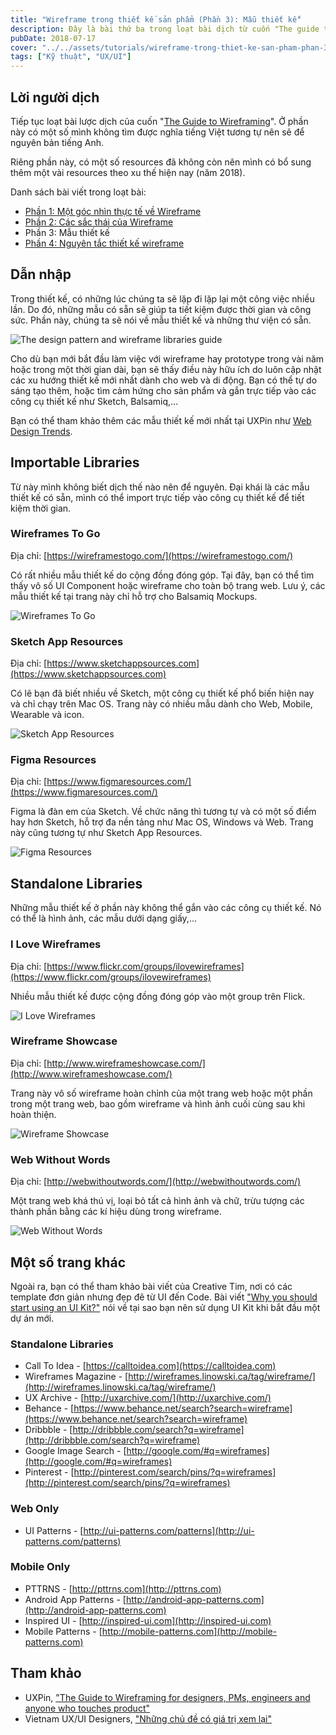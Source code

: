 ```yaml
---
title: "Wireframe trong thiết kế sản phẩm (Phần 3): Mẫu thiết kế"
description: Đây là bài thứ ba trong loạt bài dịch từ cuốn "The guide to wireframing". Phần này đề cập đến các mẫu thiết kế nhằm hỗ trợ chúng ta tiết kiệm thời gian và công sức khi bắt tay vào dự án.
pubDate: 2018-07-17
cover: "../../assets/tutorials/wireframe-trong-thiet-ke-san-pham-phan-3/cover.jpg"
tags: ["Kỹ thuật", "UX/UI"]
---
```


## Lời người dịch

Tiếp tục loạt bài lược dịch của cuốn "[The Guide to Wireframing](http://studio.uxpin.com/ebooks/guide-to-wireframing/)". Ở phần này có một số mình không tìm được nghĩa tiếng Việt tương tự nên sẽ để nguyên bản tiếng Anh.

Riêng phần này, có một số resources đã không còn nên mình có bổ sung thêm một vài resources theo xu thế hiện nay (năm 2018).

Danh sách bài viết trong loạt bài:

- [Phần 1: Một góc nhìn thực tế về Wireframe](https://vhnam.github.io/tutorials/wireframe-trong-thiet-ke-san-pham-phan-1)
- [Phần 2: Các sắc thái của Wireframe](https://vhnam.github.io/tutorials/wireframe-trong-thiet-ke-san-pham-phan-2)
- Phần 3: Mẫu thiết kế
- [Phần 4: Nguyên tắc thiết kế wireframe](https://vhnam.github.io/tutorials/wireframe-trong-thiet-ke-san-pham-phan-4)

## Dẫn nhập

Trong thiết kế, có những lúc chúng ta sẽ lặp đi lặp lại một công việc nhiều lần. Do đó, những mẫu có sẵn sẽ giúp ta tiết kiệm được thời gian và công sức. Phần này, chúng ta sẽ nói về mẫu thiết kế và những thư viện có sẵn.

![The design pattern and wireframe libraries guide](../../assets/tutorials/wireframe-trong-thiet-ke-san-pham-phan-3/cover.jpg)

Cho dù bạn mới bắt đầu làm việc với wireframe hay prototype trong vài năm hoặc trong một thời gian dài, bạn sẽ thấy điều này hữu ích do luôn cập nhật các xu hướng thiết kế mới nhất dành cho web và di động. Bạn có thể tự do sáng tạo thêm, hoặc tìm cảm hứng cho sản phẩm và gắn trực tiếp vào các công cụ thiết kế như Sketch, Balsamiq,...

Bạn có thể tham khảo thêm các mẫu thiết kế mới nhất tại UXPin như [Web Design Trends](https://www.uxpin.com/studio/ebooks/web-ui-design-trends-2018/).

## Importable Libraries

Từ này mình không biết dịch thế nào nên để nguyên. Đại khái là các mẫu thiết kế có sẵn, mình có thể import trực tiếp vào công cụ thiết kế để tiết kiệm thời gian.

### Wireframes To Go

Địa chỉ: [https://wireframestogo.com/](https://wireframestogo.com/)

Có rất nhiều mẫu thiết kế do cộng đồng đóng góp. Tại đây, bạn có thể tìm thấy vô số UI Component hoặc wireframe cho toàn bộ trang web. Lưu ý, các mẫu thiết kế tại trang này chỉ hỗ trợ cho Balsamiq Mockups.

![Wireframes To Go](../../assets/tutorials/wireframe-trong-thiet-ke-san-pham-phan-3/wireframetogo.jpg)

### Sketch App Resources

Địa chỉ: [https://www.sketchappsources.com](https://www.sketchappsources.com)

Có lẽ bạn đã biết nhiều về Sketch, một công cụ thiết kế phổ biến hiện nay và chỉ chạy trên Mac OS. Trang này có nhiều mẫu dành cho Web, Mobile, Wearable và icon.

![Sketch App Resources](../../assets/tutorials/wireframe-trong-thiet-ke-san-pham-phan-3/sketchappresources.jpg)

### Figma Resources

Địa chỉ: [https://www.figmaresources.com/](https://www.figmaresources.com/)

Figma là đàn em của Sketch. Về chức năng thì tương tự và có một số điểm hay hơn Sketch, hỗ trợ đa nền tảng như Mac OS, Windows và Web. Trang này cũng tương tự như Sketch App Resources.

![Figma Resources](../../assets/tutorials/wireframe-trong-thiet-ke-san-pham-phan-3/figmaresources.jpg)

## Standalone Libraries

Những mẫu thiết kế ở phần này không thể gắn vào các công cụ thiết kế. Nó có thể là hình ảnh, các mẫu dưới dạng giấy,...

### I Love Wireframes

Địa chỉ: [https://www.flickr.com/groups/ilovewireframes](https://www.flickr.com/groups/ilovewireframes)

Nhiều mẫu thiết kế được cộng đồng đóng góp vào một group trên Flick.

![I Love Wireframes](../../assets/tutorials/wireframe-trong-thiet-ke-san-pham-phan-3/ilovewireframes.jpg)

### Wireframe Showcase

Địa chỉ: [http://www.wireframeshowcase.com/](http://www.wireframeshowcase.com/)

Trang này vô số wireframe hoàn chỉnh của một trang web hoặc một phần trong một trang web, bao gồm wireframe và hình ảnh cuối cùng sau khi hoàn thiện.

![Wireframe Showcase](../../assets/tutorials/wireframe-trong-thiet-ke-san-pham-phan-3/wireframeshowcase.jpg)

### Web Without Words

Địa chỉ: [http://webwithoutwords.com/](http://webwithoutwords.com/)

Một trang web khá thú vị, loại bỏ tất cả hình ảnh và chữ, trừu tượng các thành phần bằng các kí hiệu dùng trong wireframe.

![Web Without Words](../../assets/tutorials/wireframe-trong-thiet-ke-san-pham-phan-3/webwithoutwords.jpg)

## Một số trang khác

Ngoài ra, bạn có thể tham khảo bài viết của Creative Tim, nơi có các template đơn giản nhưng đẹp đẽ từ UI đến Code. Bài viết ["Why you should start using an UI Kit?"](http://blog.creative-tim.com/web-design/why-you-should-start-using-an-ui-kit) nói về tại sao bạn nên sử dụng UI Kit khi bắt đầu một dự án mới.

### Standalone Libraries

- Call To Idea - [https://calltoidea.com](https://calltoidea.com)
- Wireframes Magazine - [http://wireframes.linowski.ca/tag/wireframe/](http://wireframes.linowski.ca/tag/wireframe/)
- UX Archive - [http://uxarchive.com/](http://uxarchive.com/)
- Behance - [https://www.behance.net/search?search=wireframe](https://www.behance.net/search?search=wireframe)
- Dribbble - [http://dribbble.com/search?q=wireframe](http://dribbble.com/search?q=wireframe)
- Google Image Search - [http://google.com/#q=wireframes](http://google.com/#q=wireframes)
- Pinterest - [http://pinterest.com/search/pins/?q=wireframes](http://pinterest.com/search/pins/?q=wireframes)

### Web Only

- UI Patterns - [http://ui-patterns.com/patterns](http://ui-patterns.com/patterns)

### Mobile Only

- PTTRNS - [http://pttrns.com](http://pttrns.com)
- Android App Patterns - [http://android-app-patterns.com](http://android-app-patterns.com)
- Inspired UI - [http://inspired-ui.com](http://inspired-ui.com)
- Mobile Patterns - [http://mobile-patterns.com](http://mobile-patterns.com)

## Tham khảo

- UXPin, ["The Guide to Wireframing for designers, PMs, engineers and anyone who touches product"](http://studio.uxpin.com/ebooks/guide-to-wireframing/)
- Vietnam UX/UI Designers, ["Những chủ đề có giá trị xem lại"](https://www.facebook.com/notes/vietnam-uxui-designers/những-chủ-đề-có-giá-trị-xem-lại/669538603252579/)

